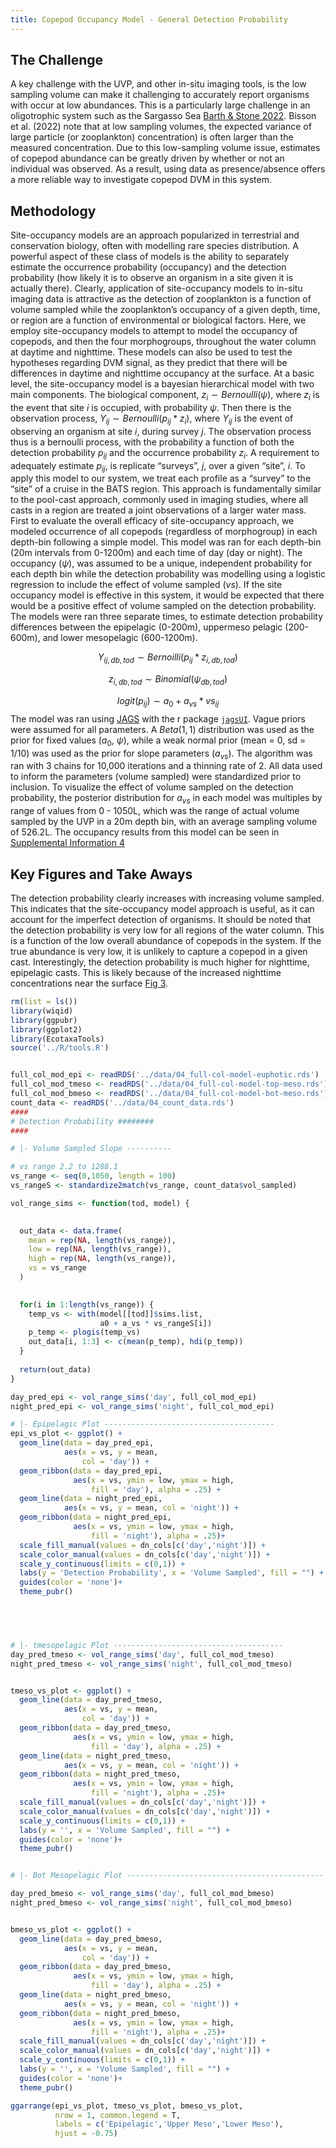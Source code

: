 ```yaml
---
title: Copepod Occupancy Model - General Detection Probability
---
```


## The Challenge

A key challenge with the UVP, and other in-situ imaging tools, is the low sampling volume can make it challenging to accurately report organisms with occur at low abundances. This is a particularly large challenge in an oligotrophic system such as the Sargasso Sea [Barth & Stone 2022](https://thealexbarth.github.io/Oligotrophic_in-situ_net_comparison/main_analysis_03.html). Bisson et al. (2022) note that at low sampling volumes, the expected variance of large particle (or zooplankton) concentration) is often larger than the measured concentration. Due to this low-sampling volume issue, estimates of copepod abundance can be greatly driven by whether or not an individual was observed. As a result, using data as presence/absence offers a more reliable way to investigate copepod DVM in this system.

## Methodology

Site-occupancy models are an approach popularized in terrestrial and conservation biology, often with modelling rare species distribution. A powerful aspect of these class of models is the ability to separately estimate the occurrence probability (occupancy) and the detection probability (how likely it is to observe an organism in a site given it is actually there). Clearly, application of site-occupancy models to in-situ imaging data is attractive as the detection of zooplankton is a function of volume sampled while the zooplankton's occupancy of a given depth, time, or region are a function of environmental or biological factors. Here, we employ site-occupancy models to attempt to model the occupancy of copepods, and then the four morphogroups, throughout the water column at daytime and nighttime. These models can also be used to test the hypotheses regarding DVM signal, as they predict that there will be differences in daytime and nighttime occupancy at the surface.
\n\n
At a basic level, the site-occupancy model is a bayesian hierarchical model with two main components. The biological component, $z_i \sim Bernoulli(\psi)$, where $z_i$ is the event that site $i$ is occupied, with probability $\psi$. Then there is the observation process, $Y_{ij} \sim Bernoulli(p_{ij}*z_{i})$, where $Y_{ij}$ is the event of observing an organism at site $i$, during survey $j$. The observation process thus is a bernoulli process, with the probability a function of both the detection probability $p_{ij}$ and the occurrence probability $z_{i}$. A requirement to adequately estimate $p_{ij}$, is replicate "surveys", $j$, over a given "site", $i$. To apply this model to our system, we treat each profile as a "survey" to the "site" of a cruise in the BATS region. This approach is fundamentally similar to the pool-cast approach, commonly used in imaging studies, where all casts in a region are treated a joint observations of a larger water mass.
\n\n
First to evaluate the overall efficacy of site-occupancy approach, we modeled occurrence of all copepods (regardless of morphogroup) in each depth-bin following a simple model. This model was ran for each depth-bin (20m intervals from 0-1200m) and each time of day (day or night). The occupancy ($\psi$), was assumed to be a unique, independent probability for each depth bin while the detection probability was modelling using a logistic regression to include the effect of volume sampled ($vs$). If the site occupancy model is effective in this system, it would be expected that there would be a positive effect of volume sampled on the detection probability. The models were ran three separate times, to estimate detection probability differences between the epipelagic (0-200m), uppermeso pelagic (200-600m), and lower mesopelagic (600-1200m).
\n\n


$$
Y_{ij,db,tod} \sim Bernoilli(p_{ij}*z_{i,db,tod})
$$

$$
z_{i,db,tod} \sim Binomial(\psi_{db,tod})
$$

$$
logit(p_{ij}) \sim a_0 + a_{vs} * vs_{ij}
$$
The model was ran using [JAGS](https://mcmc-jags.sourceforge.io/) with the r package [`jagsUI`](https://cran.r-project.org/web/packages/jagsUI/jagsUI.pdf). Vague priors were assumed for all parameters. A $Beta(1,1)$ distribution was used as the prior for fixed values ($a_0$, $\psi$), while a weak normal prior (mean = 0, sd = 1/10) was used as the prior for slope parameters ($a_{vs}$). The algorithm was ran with 3 chains for 10,000 iterations and a thinning rate of 2. All data used to inform the parameters (volume sampled) were standardized prior to inclusion.
\n
To visualize the effect of volume sampled on the detection probability, the posterior distribution for $a_{vs}$ in each model was multiples by range of values from 0 - 1050L, which was the range of actual volume sampled by the UVP in a 20m depth bin, with an average sampling volume of 526.2L. The occupancy results from this model can be seen in [Supplemental Information 4](./supp_04_all-copepod-occurrence.qmd)

## Key Figures and Take Aways

The detection probability clearly increases with increasing volume sampled. This indicates that the site-occupancy model approach is useful, as it can account for the imperfect detection of organisms. It should be noted that the detection probability is very low for all regions of the water column. This is a function of the low overall abundance of copepods in the system. If the true abundance is very low, it is unlikely to capture a copepod in a given cast. Interestingly, the detection probability is much higher for nighttime, epipelagic casts. This is likely because of the increased nighttime concentrations near the surface [Fig 3](./main_03_Vert-Distrib.html).

```r
rm(list = ls())
library(wiqid)
library(ggpubr)
library(ggplot2)
library(EcotaxaTools)
source('../R/tools.R')


full_col_mod_epi <- readRDS('../data/04_full-col-model-euphotic.rds')
full_col_mod_tmeso <- readRDS('../data/04_full-col-model-top-meso.rds')
full_col_mod_bmeso <- readRDS('../data/04_full-col-model-bot-meso.rds')
count_data <- readRDS('../data/04_count_data.rds')
####
# Detection Probability ########
####

# |- Volume Sampled Slope ----------

# vs range 2.2 to 1288.1
vs_range <- seq(0,1050, length = 100)
vs_rangeS <- standardize2match(vs_range, count_data$vol_sampled)

vol_range_sims <- function(tod, model) {
  

  out_data <- data.frame(
    mean = rep(NA, length(vs_range)),
    low = rep(NA, length(vs_range)),
    high = rep(NA, length(vs_range)),
    vs = vs_range
  )

  
  for(i in 1:length(vs_range)) {
    temp_vs <- with(model[[tod]]$sims.list,
                    a0 + a_vs * vs_rangeS[i])
    p_temp <- plogis(temp_vs)
    out_data[i, 1:3] <- c(mean(p_temp), hdi(p_temp))
  }
  
  return(out_data)
}

day_pred_epi <- vol_range_sims('day', full_col_mod_epi)
night_pred_epi <- vol_range_sims('night', full_col_mod_epi)

# |- Epipelagic Plot --------------------------------------
epi_vs_plot <- ggplot() + 
  geom_line(data = day_pred_epi,
            aes(x = vs, y = mean,
                col = 'day')) +
  geom_ribbon(data = day_pred_epi,
              aes(x = vs, ymin = low, ymax = high,
                  fill = 'day'), alpha = .25) + 
  geom_line(data = night_pred_epi,
            aes(x = vs, y = mean, col = 'night')) +
  geom_ribbon(data = night_pred_epi,
              aes(x = vs, ymin = low, ymax = high,
                  fill = 'night'), alpha = .25)+
  scale_fill_manual(values = dn_cols[c('day','night')]) + 
  scale_color_manual(values = dn_cols[c('day','night')]) +
  scale_y_continuous(limits = c(0,1)) +
  labs(y = 'Detection Probability', x = 'Volume Sampled', fill = "") +
  guides(color = 'none')+
  theme_pubr()
  




# |- tmesopelagic Plot --------------------------------------
day_pred_tmeso <- vol_range_sims('day', full_col_mod_tmeso)
night_pred_tmeso <- vol_range_sims('night', full_col_mod_tmeso)


tmeso_vs_plot <- ggplot() + 
  geom_line(data = day_pred_tmeso,
            aes(x = vs, y = mean,
                col = 'day')) +
  geom_ribbon(data = day_pred_tmeso,
              aes(x = vs, ymin = low, ymax = high,
                  fill = 'day'), alpha = .25) + 
  geom_line(data = night_pred_tmeso,
            aes(x = vs, y = mean, col = 'night')) +
  geom_ribbon(data = night_pred_tmeso,
              aes(x = vs, ymin = low, ymax = high,
                  fill = 'night'), alpha = .25)+
  scale_fill_manual(values = dn_cols[c('day','night')]) + 
  scale_color_manual(values = dn_cols[c('day','night')]) +
  scale_y_continuous(limits = c(0,1)) +
  labs(y = '', x = 'Volume Sampled', fill = "") +
  guides(color = 'none')+
  theme_pubr()


# |- Bot Mesopelagic Plot --------------------------------------------

day_pred_bmeso <- vol_range_sims('day', full_col_mod_bmeso)
night_pred_bmeso <- vol_range_sims('night', full_col_mod_bmeso)


bmeso_vs_plot <- ggplot() + 
  geom_line(data = day_pred_bmeso,
            aes(x = vs, y = mean,
                col = 'day')) +
  geom_ribbon(data = day_pred_bmeso,
              aes(x = vs, ymin = low, ymax = high,
                  fill = 'day'), alpha = .25) + 
  geom_line(data = night_pred_bmeso,
            aes(x = vs, y = mean, col = 'night')) +
  geom_ribbon(data = night_pred_bmeso,
              aes(x = vs, ymin = low, ymax = high,
                  fill = 'night'), alpha = .25)+
  scale_fill_manual(values = dn_cols[c('day','night')]) + 
  scale_color_manual(values = dn_cols[c('day','night')]) +
  scale_y_continuous(limits = c(0,1)) +
  labs(y = '', x = 'Volume Sampled', fill = "") +
  guides(color = 'none')+
  theme_pubr()

ggarrange(epi_vs_plot, tmeso_vs_plot, bmeso_vs_plot,
          nrow = 1, common.legend = T, 
          labels = c('Epipelagic','Upper Meso','Lower Meso'),
          hjust = -0.75)

```
